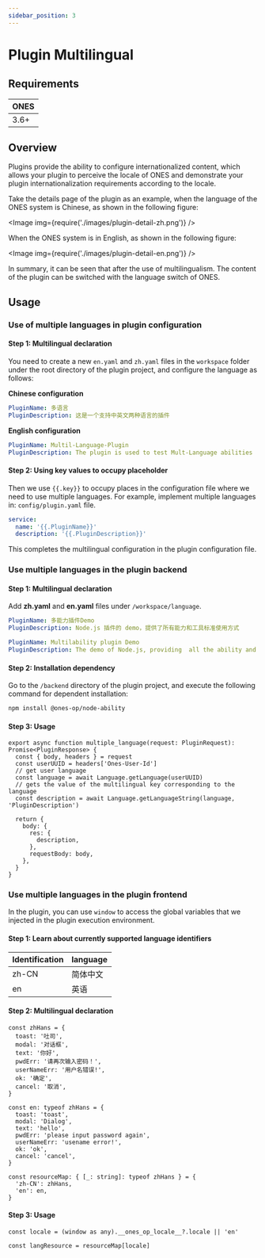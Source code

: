 ```yaml
---
sidebar_position: 3
---
```



# Plugin Multilingual

## Requirements

| ONES |
| ---- |
| 3.6+ |

## Overview

Plugins provide the ability to configure internationalized content, which allows your plugin to perceive the locale of ONES and demonstrate your plugin internationalization requirements according to the locale.

Take the details page of the plugin as an example, when the language of the ONES system is Chinese, as shown in the following figure:

<Image img={require('./images/plugin-detail-zh.png')} />

When the ONES system is in English, as shown in the following figure:

<Image img={require('./images/plugin-detail-en.png')} />

In summary, it can be seen that after the use of multilingualism. The content of the plugin can be switched with the language switch of ONES.

## Usage

### Use of multiple languages in plugin configuration

#### Step 1: Multilingual declaration

You need to create a new `en.yaml` and `zh.yaml` files in the `workspace` folder under the root directory of the plugin project, and configure the language as follows:

**Chinese configuration**

```yaml title="/workspace/language/zh.yaml"
PluginName: 多语言
PluginDescription: 这是一个支持中英文两种语言的插件
```

**English configuration**

```yaml title="/workspace/language/en.yaml"
PluginName: Multil-Language-Plugin
PluginDescription: The plugin is used to test Mult-Language abilities
```

#### Step 2: Using key values to occupy placeholder

Then we use `{{.key}}` to occupy places in the configuration file where we need to use multiple languages. For example, implement multiple languages in: `config/plugin.yaml` file.

```yaml title="/config/plugin.yaml"
service:
  name: '{{.PluginName}}'
  description: '{{.PluginDescription}}'
```

This completes the multilingual configuration in the plugin configuration file.

### Use multiple languages in the plugin backend

#### Step 1: Multilingual declaration

Add **zh.yaml** and **en.yaml** files under `/workspace/language`.

```yaml title="/workspace/language/zh.yaml"
PluginName: 多能力插件Demo
PluginDescription: Node.js 插件的 demo，提供了所有能力和工具标准使用方式
```

```yaml title="/workspace/language/en.yaml"
PluginName: Multilability plugin Demo
PluginDescription: The demo of Node.js, providing  all the ability and standard usage of tools
```

#### Step 2: Installation dependency

Go to the `/backend` directory of the plugin project, and execute the following command for dependent installation:

```bash npm2yarn
npm install @ones-op/node-ability
```

#### Step 3: Usage

```tsx
export async function multiple_language(request: PluginRequest): Promise<PluginResponse> {
  const { body, headers } = request
  const userUUID = headers['Ones-User-Id']
  // get user language
  const language = await Language.getLanguage(userUUID)
  // gets the value of the multilingual key corresponding to the language
  const description = await Language.getLanguageString(language, 'PluginDescription')

  return {
    body: {
      res: {
        description,
      },
      requestBody: body,
    },
  }
}
```

### Use multiple languages in the plugin frontend

In the plugin, you can use `window` to access the global variables that we injected in the plugin execution environment.

#### Step 1: Learn about currently supported language identifiers

| Identification | language |
| -------------- | -------- |
| zh-CN          | 简体中文 |
| en             | 英语     |

#### Step 2: Multilingual declaration

```tsx title="language.tsx"
const zhHans = {
  toast: '吐司',
  modal: '对话框',
  text: '你好',
  pwdErr: '请再次输入密码！',
  userNameErr: '用户名错误!',
  ok: '确定',
  cancel: '取消',
}

const en: typeof zhHans = {
  toast: 'toast',
  modal: 'Dialog',
  text: 'hello',
  pwdErr: 'please input password again',
  userNameErr: 'usename error!',
  ok: 'ok',
  cancel: 'cancel',
}

const resourceMap: { [_: string]: typeof zhHans } = {
  'zh-CN': zhHans,
  'en': en,
}
```

#### Step 3: Usage

```tsx title="index.tsx"
const locale = (window as any).__ones_op_locale__?.locale || 'en'

const langResource = resourceMap[locale]
```
